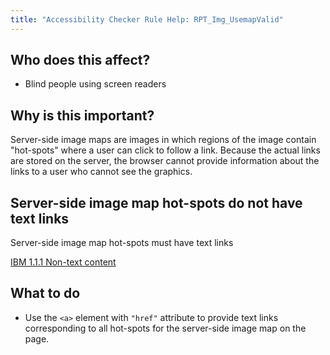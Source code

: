 ```yaml
---
title: "Accessibility Checker Rule Help: RPT_Img_UsemapValid"
---
```


<div className="toolHelp">
<Row>
<Column colLg={5} colMd={3} colSm={4} className="toolLeft">

## Who does this affect?

* Blind people using screen readers

## Why is this important?

Server-side image maps are images in which regions of the image contain "hot-spots" where a user can click to follow a link. Because the actual links are stored on the server, the browser cannot provide information about the links to a user who cannot see the graphics.

</Column>
<Column colLg={11} colMd={5} colSm={4} className="toolMain">

<div id="locLevel"></div>

## Server-side image map hot-spots do not have text links
Server-side image map hot-spots must have text links

[IBM 1.1.1 Non-text content](https://www.ibm.com/able/guidelines/ci162/non_text_content.html)

<div id="locSnippet"></div>

## What to do

* Use the `<a>` element with `"href"` attribute to provide text links corresponding to all hot-spots for the server-side image map on the page.

</Column>
</Row>
</div>
